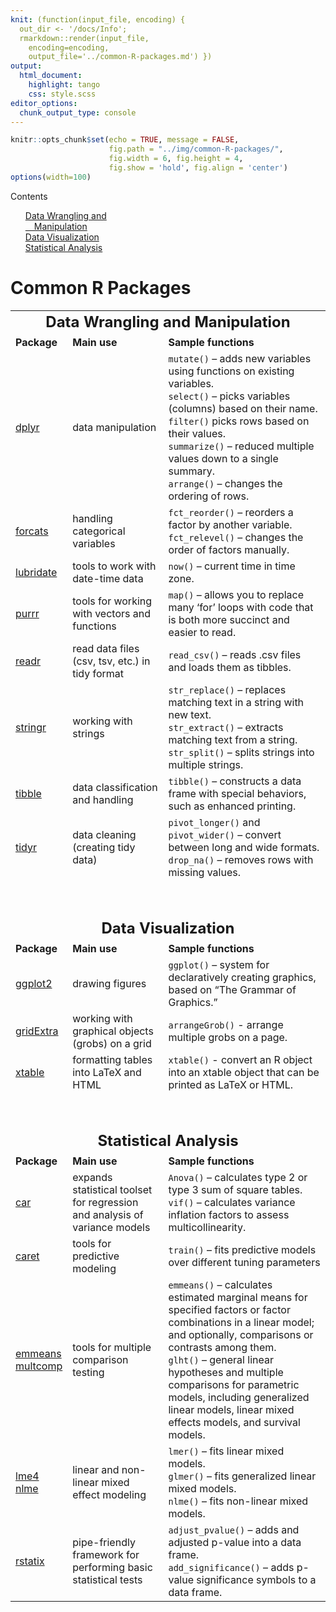 ```yaml
---
knit: (function(input_file, encoding) {
  out_dir <- '/docs/Info';
  rmarkdown::render(input_file,
    encoding=encoding,
    output_file='../common-R-packages.md') })
output:
  html_document:
    highlight: tango
    css: style.scss
editor_options:
  chunk_output_type: console
---
```


```r
knitr::opts_chunk$set(echo = TRUE, message = FALSE,
                      fig.path = "../img/common-R-packages/",
                      fig.width = 6, fig.height = 4,
                      fig.show = 'hold', fig.align = 'center')
options(width=100)
```

<!-- TABLE OF CONTENTS -->
<aside>
  <div id="toc_container">
  <p class="toc_title">Contents</p>
  <ul class="toc_list">
    <a href="#data-wrangling">Data Wrangling and<br>&emsp;Manipulation</a><br>
    <a href="#data-visualization">Data Visualization</a><br>
    <a href="#statistical-analysis">Statistical Analysis</a><br>
  </ul>
  </div>
</aside>

<!-- MAIN PAGE -->
# Common R Packages

<table style="width:100%">
  <tbody>
    <!-- Data Wrangling and Manipulation -->
    <tr>
      <td colspan=3 style="font-size:150%;"><center><b><a id="data-wrangling">Data Wrangling and Manipulation</a></b></center></td>
    </tr>
    <tr>
      <td><b>Package</b></td>
      <td><b>Main use</b></td>
      <td><b>Sample functions</b></td>
    </tr>
    <!-- dplyr -->
    <tr>
      <td><a href="https://dplyr.tidyverse.org/">dplyr</a></td>
      <td>data manipulation</td>
      <td><code>mutate()</code> – adds new variables using functions on existing variables.<br>
<code>select()</code> – picks variables (columns) based on their name.<br>
<code>filter()</code> picks rows based on their values.<br>
<code>summarize()</code> – reduced multiple values down to a single summary.<br>
<code>arrange()</code> – changes the ordering of rows.</td>
    </tr>
    <!-- forcats -->
    <tr>
      <td><a href="https://forcats.tidyverse.org/">forcats</a></td>
      <td>handling categorical variables</td>
      <td><code>fct_reorder()</code> – reorders a factor by another variable.<br>
<code>fct_relevel()</code> – changes the order of factors manually.
</td>
    </tr>
    <!-- lubridate-->
    <tr>
      <td><a href="https://lubridate.tidyverse.org/">lubridate</a></td>
      <td>tools to work with date-time data</td>
      <td><code>now()</code> – current time in time zone.</td>
    </tr>
    <!-- purrr -->
    <tr>
      <td><a href="https://purrr.tidyverse.org/">purrr</a></td>
      <td>tools for working with vectors and functions</td>
      <td><code>map()</code> – allows you to replace many ‘for’ loops with code that is both more succinct and easier to read.</td>
    </tr>
    <!-- readr -->
    <tr>
      <td><a href="https://readr.tidyverse.org/">readr</a></td>
      <td>read data files (csv, tsv, etc.) in tidy format</td>
      <td><code>read_csv()</code> – reads .csv files and loads them as tibbles.</td>
    </tr>
    <!-- stringr -->
    <tr>
      <td><a href="https://stringr.tidyverse.org/">stringr</a></td>
      <td>working with strings</td>
      <td><code>str_replace()</code> – replaces matching text in a string with new text.<br>
<code>str_extract()</code> – extracts matching text from a string.<br>
<code>str_split()</code> – splits strings into multiple strings.
</td>
    </tr>
    <!-- tibble -->
    <tr>
      <td><a href="https://tibble.tidyverse.org/">tibble</a></td>
      <td>data classification and handling</td>
      <td><code>tibble()</code> – constructs a data frame with special behaviors, such as enhanced printing.</td>
    </tr>
    <!-- tidyr -->
    <tr>
      <td><a href="https://tidyr.tidyverse.org/">tidyr</a></td>
      <td>data cleaning (creating tidy data)</td>
      <td><code>pivot_longer()</code> and <code>pivot_wider()</code> – convert between long and wide formats.<br>
<code>drop_na()</code> – removes rows with missing values.
</td>
    </tr>
    <!-- Data Visualization -->
    <tr>
      <td colspan=3 style="font-size:150%;"><center><b><br><br><a id="data-visualization">Data Visualization</a></b></center></td>
    </tr>
    <tr>
      <td><b>Package</b></td>
      <td><b>Main use</b></td>
      <td><b>Sample functions</b></td>
    </tr>
    <!-- ggplot2 -->
    <tr>
      <td><a href="https://ggplot2.tidyverse.org/">ggplot2</a></td>
      <td>drawing figures</td>
      <td><code>ggplot()</code> – system for declaratively creating graphics, based on “The Grammar of Graphics.”</td>
    </tr>
    <!-- gridExtra -->
    <tr>
      <td><a href="https://rdrr.io/cran/gridExtra/">gridExtra</a></td>
      <td>working with graphical objects (grobs) on a grid</td>
      <td><code>arrangeGrob()</code> - arrange multiple grobs on a page.</td>
    </tr>
    <!-- xtable -->
    <tr>
      <td><a href="https://rdrr.io/cran/xtable/">xtable</a></td>
      <td>formatting tables into LaTeX and HTML</td>
      <td><code>xtable()</code> - convert an R object into an xtable object that can be printed as LaTeX or HTML.</td>
    </tr>
    <!-- Statistical Analysis -->
    <tr>
      <td colspan=3 style="font-size:150%;"><center><b><br><br><a id="statistical-analysis">Statistical Analysis</a></b></center></td>
    </tr>
    <tr>
      <td><b>Package</b></td>
      <td><b>Main use</b></td>
      <td><b>Sample functions</b></td>
    </tr>
    <!-- car -->
    <tr>
      <td><a href="https://cran.r-project.org/web/packages/car/car.pdf">car</a></td>
      <td>expands statistical toolset for regression and analysis of variance models</td>
      <td><code>Anova()</code> – calculates type 2 or type 3 sum of square tables.<br>
<code>vif()</code> – calculates variance inflation factors to assess multicollinearity.
</td>
    </tr>
    <!-- caret -->
    <tr>
      <td><a href="https://rdrr.io/cran/caret/man/">caret</a></td>
      <td>tools for predictive modeling</td>
      <td><code>train()</code> – fits predictive models over different tuning parameters</td>
    </tr>
    <!-- emmeans & multcomp -->
    <tr>
      <td><a href="https://rdrr.io/cran/emmeans/man/">emmeans</a><br>
      <a href="https://rdrr.io/cran/multcomp/man/">multcomp</a></td>
      <td>tools for multiple comparison testing</td>
      <td><code>emmeans()</code> – calculates estimated marginal means for specified factors or factor combinations in a linear model; and optionally, comparisons or contrasts among them.<br>
<code>glht()</code> – general linear hypotheses and multiple comparisons for parametric models, including generalized linear models, linear mixed effects models, and survival models.</td>
    </tr>
    <!-- lme4 & nlme -->
    <tr>
      <td><a href="https://rdrr.io/cran/lme4/man/">lme4</a><br>
      <a href="https://rdrr.io/cran/nlme/man/">nlme</a></td>
      <td>linear and non-linear mixed effect modeling</td>
      <td><code>lmer()</code> – fits linear mixed models.<br>
<code>glmer()</code> – fits generalized linear mixed models.<br>
<code>nlme()</code> – fits non-linear mixed models.
</td>
    </tr>
    <!-- rstatix -->
    <tr>
      <td><a href="https://rdrr.io/cran/rstatix/man/">rstatix</a></td>
      <td>pipe-friendly framework for performing basic statistical tests</td>
      <td><code>adjust_pvalue()</code> – adds and adjusted p-value into a data frame.<br>
<code>add_significance()</code> – adds p-value significance symbols to a data frame.
</td>
    </tr>
  </tbody>
</table>
